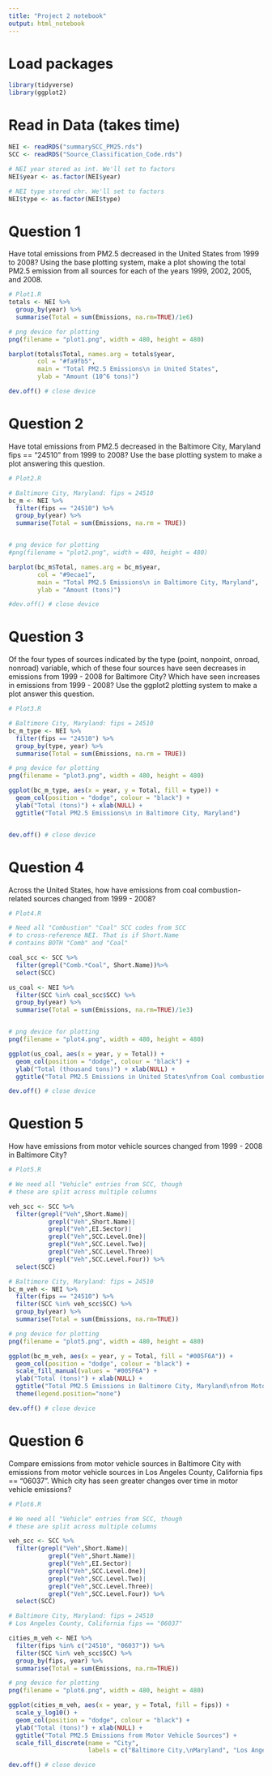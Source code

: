 ```yaml
---
title: "Project 2 notebook"
output: html_notebook
---
```


# Load packages
```r
library(tidyverse)
library(ggplot2)
```

# Read in Data (takes time)
```r
NEI <- readRDS("summarySCC_PM25.rds")
SCC <- readRDS("Source_Classification_Code.rds")

# NEI year stored as int. We'll set to factors
NEI$year <- as.factor(NEI$year)

# NEI type stored chr. We'll set to factors
NEI$type <- as.factor(NEI$type)

```
# Question 1

Have total emissions from PM2.5 decreased in the United States from 1999 to 2008? Using the base plotting system, make a plot showing the total PM2.5 emission from all sources for each of the years 1999, 2002, 2005, and 2008.
```r
# Plot1.R
totals <- NEI %>%
  group_by(year) %>%
  summarise(Total = sum(Emissions, na.rm=TRUE)/1e6)

# png device for plotting
png(filename = "plot1.png", width = 480, height = 480)

barplot(totals$Total, names.arg = totals$year,
        col = "#fa9fb5",
        main = "Total PM2.5 Emissions\n in United States",
        ylab = "Amount (10^6 tons)")

dev.off() # close device
```

# Question 2

Have total emissions from PM2.5 decreased in the Baltimore City, Maryland fips == "24510" from 1999 to 2008? Use the base plotting system to make a plot answering this question.
```r
# Plot2.R

# Baltimore City, Maryland: fips = 24510
bc_m <- NEI %>%
  filter(fips == "24510") %>%
  group_by(year) %>%
  summarise(Total = sum(Emissions, na.rm = TRUE))


# png device for plotting
#png(filename = "plot2.png", width = 480, height = 480)

barplot(bc_m$Total, names.arg = bc_m$year,
        col = "#9ecae1",
        main = "Total PM2.5 Emissions\n in Baltimore City, Maryland",
        ylab = "Amount (tons)")

#dev.off() # close device
```

# Question 3

Of the four types of sources indicated by the type (point, nonpoint, onroad, nonroad) variable, which of these four sources have seen decreases in emissions from 1999 - 2008 for Baltimore City? Which have seen increases in emissions from 1999 - 2008? Use the ggplot2 plotting system to make a plot answer this question.
```r
# Plot3.R

# Baltimore City, Maryland: fips = 24510
bc_m_type <- NEI %>%
  filter(fips == "24510") %>%
  group_by(type, year) %>%
  summarise(Total = sum(Emissions, na.rm = TRUE))

# png device for plotting
png(filename = "plot3.png", width = 480, height = 480)

ggplot(bc_m_type, aes(x = year, y = Total, fill = type)) + 
  geom_col(position = "dodge", colour = "black") +
  ylab("Total (tons)") + xlab(NULL) +
  ggtitle("Total PM2.5 Emissions\n in Baltimore City, Maryland")


dev.off() # close device
```

# Question 4

Across the United States, how have emissions from coal combustion-related sources changed from 1999 - 2008?
```r
# Plot4.R

# Need all "Combustion" "Coal" SCC codes from SCC
# to cross-reference NEI. That is if Short.Name
# contains BOTH "Comb" and "Coal"

coal_scc <- SCC %>%
  filter(grepl("Comb.*Coal", Short.Name))%>%
  select(SCC)

us_coal <- NEI %>%
  filter(SCC %in% coal_scc$SCC) %>%
  group_by(year) %>%
  summarise(Total = sum(Emissions, na.rm=TRUE)/1e3)


# png device for plotting
png(filename = "plot4.png", width = 480, height = 480)

ggplot(us_coal, aes(x = year, y = Total)) + 
  geom_col(position = "dodge", colour = "black") +
  ylab("Total (thousand tons)") + xlab(NULL) +
  ggtitle("Total PM2.5 Emissions in United States\nfrom Coal combustion-related sources")

dev.off() # close device
```

# Question 5

How have emissions from motor vehicle sources changed from 1999 - 2008 in Baltimore City?
```r
# Plot5.R

# We need all "Vehicle" entries from SCC, though
# these are split across multiple columns

veh_scc <- SCC %>%
  filter(grepl("Veh",Short.Name)|
           grepl("Veh",Short.Name)|
           grepl("Veh",EI.Sector)|
           grepl("Veh",SCC.Level.One)|
           grepl("Veh",SCC.Level.Two)|
           grepl("Veh",SCC.Level.Three)|
           grepl("Veh",SCC.Level.Four)) %>%
  select(SCC)

# Baltimore City, Maryland: fips = 24510
bc_m_veh <- NEI %>%
  filter(fips == "24510") %>%
  filter(SCC %in% veh_scc$SCC) %>%
  group_by(year) %>%
  summarise(Total = sum(Emissions, na.rm=TRUE))

# png device for plotting
png(filename = "plot5.png", width = 480, height = 480)

ggplot(bc_m_veh, aes(x = year, y = Total, fill = "#005F6A")) +
  geom_col(position = "dodge", colour = "black") +
  scale_fill_manual(values = "#005F6A") +
  ylab("Total (tons)") + xlab(NULL) +
  ggtitle("Total PM2.5 Emissions in Baltimore City, Maryland\nfrom Motor Vehicle Sources") + 
  theme(legend.position="none")

dev.off() # close device
```

# Question 6

Compare emissions from motor vehicle sources in Baltimore City with emissions from motor vehicle sources in Los Angeles County, California fips == "06037". Which city has seen greater changes over time in motor vehicle emissions?
```r
# Plot6.R

# We need all "Vehicle" entries from SCC, though
# these are split across multiple columns

veh_scc <- SCC %>%
  filter(grepl("Veh",Short.Name)|
           grepl("Veh",Short.Name)|
           grepl("Veh",EI.Sector)|
           grepl("Veh",SCC.Level.One)|
           grepl("Veh",SCC.Level.Two)|
           grepl("Veh",SCC.Level.Three)|
           grepl("Veh",SCC.Level.Four)) %>%
  select(SCC)

# Baltimore City, Maryland: fips = 24510
# Los Angeles County, California fips == "06037"

cities_m_veh <- NEI %>%
  filter(fips %in% c("24510", "06037")) %>%
  filter(SCC %in% veh_scc$SCC) %>%
  group_by(fips, year) %>%
  summarise(Total = sum(Emissions, na.rm=TRUE))

# png device for plotting
png(filename = "plot6.png", width = 480, height = 480)

ggplot(cities_m_veh, aes(x = year, y = Total, fill = fips)) +
  scale_y_log10() +
  geom_col(position = "dodge", colour = "black") +
  ylab("Total (tons)") + xlab(NULL) +
  ggtitle("Total PM2.5 Emissions from Motor Vehicle Sources") + 
  scale_fill_discrete(name = "City",
                      labels = c("Baltimore City,\nMaryland", "Los Angeles County,\nCalifornia"))

dev.off() # close device
```
